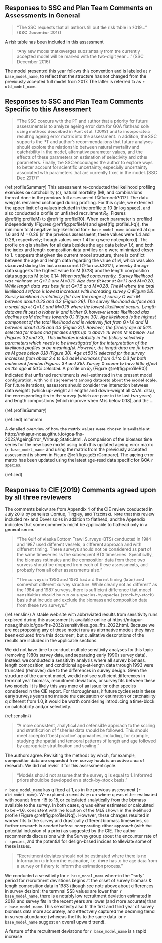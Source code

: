 ## Responses to SSC and Plan Team Comments on Assessments in General

> "The SSC requests that all authors fill out the risk table in 2019…" (SSC December 2018)  

A risk table has been included in this assessment.

> "Any new model that diverges substantially from the currently accepted model will be marked with the two-digit year …" (SSC December 2016)  

The model presented this year follows this convention and is labeled as `r base_model_name`, to reflect that the structure has not changed from the previously accepted full model from 2017. The latter is referred to as `r old_model_name`.

## Responses to SSC and Plan Team Comments Specific to this Assessment
> "The SSC concurs with the PT and author that a priority for future assessments is to analyze ageing error data for GOA flathead sole using methods described in Punt et al. (2008) and to incorporate a resulting ageing error matrix into the assessment. In addition, the SSC supports the PT and author’s recommendations that future analyses should explore the relationship between natural mortality and catchability in the model, alternative parameter values, and the effects of these parameters on estimation of selectivity and other parameters. Finally, the SSC encourages the author to explore ways to better account for scientific uncertainty, especially uncertainty associated with parameters that are currently fixed in the model. (SSC Dec 2017)"



(ref:profileSummary) This assessment re-conducted the likelihood profiling exercises on catchability (q), natural mortality (M), and combinations thereof done in the previous full assessment [@Turnock2017]. The data weights remained unchanged during profiling. For this cycle, we extended the upper limit of q values included in the profile to 10 (in log space), and also conducted a profile on unfished recruitment $R_0$, Figures \@ref(fig:profileM) to \@ref(fig:profileR0). When each parameter is profiled independently (Figures \@ref(fig:profileM) and \@ref(fig:profileLNq)), the minimum total negative log-likelihood for `r base_model_name` occured at q = 1.6 and M = 0.26 (in the previous assessment, these values were 1.4 and 0.28, respectively; though values over 1.4 for q were not explored). The profile on q is shallow for all data besides the age data below 1.6, and both the index and length composition data profiles on q were minimized closer to 1.  It appears that given the current model structure, there is conflict between the age and length data regarding the value of M, which was also observed during the last assessment [@Turnock2017], whereby the age data suggests the highest value for M (0.28) and the length composition data suggests M to be 0.14.   *When profiled concurrently...Survey likelihood was minimum at Q=1.3 and M=0.16.  Age data fit best at Q=1.1 and M=0.28, While length data was best fit at Q=1.5 and M=0.28.  The M where the total likelihood surface is lowest increases with increasing survey Q (Figure 28).  Survey likelihood is relatively flat over the range of survey Q with M between about 0.25 and 0.2 (Figure 29).  The survey likelihood surface and a small dip at Q=1.3 and M=0.16 where the lowest likelihood occurs.  Length data are fit best a higher M and higher Q, however length likelihood also declines as M declines towards 0.1 (Figure 30).  Age likelihood is the highest component of the total likelihood and is relatively flat from Q>1.0 and M between about 0.25 and 0.3 (Figure 31).   However, the fishery age at 50% selected for males and females shifts up to above 16 when M is below 0.18 (Figures 32 and 33).  This indicates instability in the fishery selectivity parameters which needs to be investigated for the interpretation of the likelihood profiles to be meaningful.  However, the length data are fit better as M goes below 0.18 (Figure 30).  Age at 50% selected for the survey increases from about 3.4 to 6.0 as M increases from 0.1 to 0.3 for both males and females (Figures 34 and 35).  Survey Q seems to have little effect on the age at 50% selected.* A profile on $R_0$ (Figure \@ref(fig:profileR0)) indicated that unfished recruitment is well-estimated in the present model configuration, with no disagreement among datasets about the model scale. For future iterations, assessors should consider the interaction between data weights (which up-weight all lengths and down-weight all CAAL data), the corresponding fits to the survey (which are poor in the last two years) and length compositions (which improve when M is below 0.18), and the ...


(ref:profileSummary)

(ref:aed) mmmmm

A detailed overview of how the matrix values were chosen is available at https://mkapur-noaa.github.io/goa-fhs-2022/AgeingError_Writeup_Static.html. A comparison of the biomass time series for the new base model using both this updated ageing error matrix (`r base_model_name`) and using the matrix from the previously accepted assessment is shown in Figure \@ref(fig:ageErrCompare). The ageing error matrix has been updated using the latest age-read data specific for GOA `r species`. 


(ref:aed)


## Responses to CIE (2019) Comments agreed upon by all three reviewers

The comments below are from Appendix 4 of the CIE review conducted in July 2019 by panelists Cordue, Tingley, and Trzcinski. Note that this review included rex and Dover soles in addition to flathead, and the Appendix indicates that some comments might be applicable to flathead only in a general sense.

> "The Gulf of Alaska Bottom Trawl Surveys (BTS) conducted in 1984 and 1987 used different vessels, a different approach and with different timing. These surveys should not be considered as part of the same timeseries as the subsequent BTS timeseries. Specifically, the biomass estimates and the composition data from
these two surveys should be dropped from each of these assessments, and probably from all
other assessments also."

>"The surveys in 1990 and 1993 had a different timing (later) and somewhat different survey
structure. While clearly not as ‘different’ as the 1984 and 1987 surveys, there is sufficient
difference that model sensitivities should be run on a species-by-species (stock-by-stock) basis
that include and exclude the biomass and composition data from these two surveys."

(ref:senslink) A stable web site with abbreviated results from sensitivity runs explored during this assessment is available online at https://mkapur-noaa.github.io/goa-fhs-2022/sensitivities_goa_fhs_2022.html. Because we are not proposing any of these model runs as alternative models they have been excluded from this document, but qualitative descriptions of the results are included in the applicable sections.

We did not have time to conduct multiple sensitivity analyses for this topic (removing 1980s survey data, and separating early 1990s survey data). Instead, we conducted a sensitivity analysis where all survey biomass, length composition, and conditional age-at-length data through 1993 were truncated (removed) due to the differences in survey design. Given the structure of the current model, we did not see sufficient differences in terminal year biomass, recruitment deviations, or survey fits between these two models. It is likely this was more of an issue for other species considered in the CIE report. For thoroughness, if future cycles retain these early surveys years and include the calculation or estimation of catchability q different from 1.0, it would be worth considering introducing a time-block on catchability and/or selectivity. 

(ref:senslink)

> "A more consistent, analytical and defensible approach to the scaling and stratification of fisheries data should be followed. This should meet accepted ‘best practice’ approaches, including, for example, studying the spatial and temporal patterns of length and age followed by appropriate
stratification and scaling."

The authors agree. Revisiting the methods by which, for example, composition data are expanded from survey hauls is an active area of research. We did not revisit it for this assessment cycle.

>"Models should not assume that the survey q is equal to 1. Informed priors should be developed
on a stock-by-stock basis."

 `r base_model_name` has q fixed at 1, as in the previous assessment (`r old_model_name`). We explored a sensitivity run where q was either estimated with bounds from -15 to 15, or calculated analytically from the biomass available to the survey. In both cases, q was either estimated or calculated to be ~1.6, consistent with the location of the MLE shown in the likelihood profile (Figure \@ref(fig:profileLNq)). However, these changes resulted in worser fits to the survey and drastically different biomass timeseries, so further research is needed before incorporating either approach (with the potential inclusion of a prior) as suggested by the CIE. The author recommends discussions with the Survey group about the encounter rate of `r species`, and the potential for design-based indices to alleviate some of these issues.


> "Recruitment deviates should not be estimated where there is no information to inform the
estimation, i.e. there has to be age data from a survey or fishery to inform the estimation process."

We conducted a sensitivity for `r base_model_name` where in the "early" period for recruitment deviations begins at the onset of survey biomass & length composition data in 1983 (though see note above about differences in survey design); the terminal SSB values are lower than `r base_model_name`, there is a notably low recruitment deviation estimated in 2018, and survey fits in the recent years are lower (and more accurate) than `r base_model_name`. This sensitivity also fit the first and third year of survey biomass data more accurately, and effectively captured the declining trend in survey abundance (whereas the fits to the same data for `r base_model_name` suggest an overall upward trend).

A feature of the recruitment deviations for `r base_model_name` is a rapid increase

